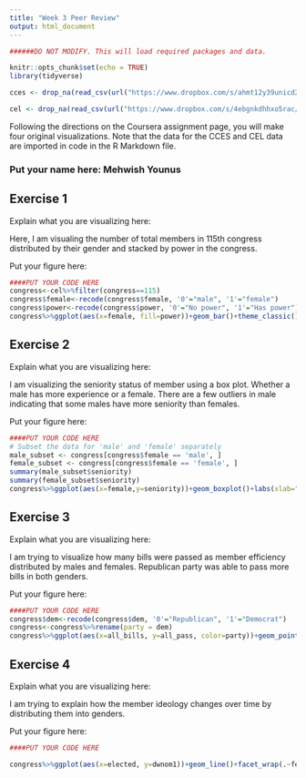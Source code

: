 ---
title: "Week 3 Peer Review"
output: html_document
---

```{r setup, include=FALSE}

######DO NOT MODIFY. This will load required packages and data.

knitr::opts_chunk$set(echo = TRUE)
library(tidyverse)

cces <- drop_na(read_csv(url("https://www.dropbox.com/s/ahmt12y39unicd2/cces_sample_coursera.csv?raw=1")))

cel <- drop_na(read_csv(url("https://www.dropbox.com/s/4ebgnkdhhxo5rac/cel_volden_wiseman%20_coursera.csv?raw=1")))

```

Following the directions on the Coursera assignment page, you will make four original visualizations. Note that the data for the CCES and CEL data are imported in code in the R Markdown file.

### Put your name here: Mehwish Younus

## Exercise 1

Explain what you are visualizing here:

Here, I am visualing the number of total members in 115th congress distributed by their gender and stacked by power in the congress.

Put your figure here:

```{r exercise1,echo=FALSE}

####PUT YOUR CODE HERE
congress<-cel%>%filter(congress==115)
congress$female<-recode(congress$female, '0'="male", '1'="female")
congress$power<-recode(congress$power, '0'="No power", '1'="Has power")
congress%>%ggplot(aes(x=female, fill=power))+geom_bar()+theme_classic()+labs(xlab="Gender", ylab="No.of males & females", title = "Members in 115th congress with their status")

```

## Exercise 2

Explain what you are visualizing here:

I am visualizing the seniority status of member using a box plot. Whether a male has more experience or a female. There are a few outliers in male indicating that some males have more seniority than females.

Put your figure here:

```{r exercise2,echo=FALSE}

####PUT YOUR CODE HERE
# Subset the data for 'male' and 'female' separately
male_subset <- congress[congress$female == 'male', ]
female_subset <- congress[congress$female == 'female', ]
summary(male_subset$seniority)
summary(female_subset$seniority)
congress%>%ggplot(aes(x=female,y=seniority))+geom_boxplot()+labs(xlab="Gender", ylab="Seniority in Congress", title="Member Seniority in 115th congress")+theme_bw()+annotate("text", x=2, xend=2.5, y=30, yend=35, label="Outliers")+annotate("rect", xmin=0.9, xmax=2.2, ymin=17, ymax=28, alpha=0.5)
```

## Exercise 3

Explain what you are visualizing here:

I am trying to visualize how many bills were passed as member efficiency distributed by males and females. Republican party was able to pass more bills in both genders.

Put your figure here:

```{r exercise3,echo=FALSE}

####PUT YOUR CODE HERE
congress$dem<-recode(congress$dem, '0'="Republican", '1'="Democrat")
congress<-congress%>%rename(party = dem)
congress%>%ggplot(aes(x=all_bills, y=all_pass, color=party))+geom_point()+facet_wrap(.~female)+scale_color_manual(values=c("blue", "red"))+labs(x="Bills Presented", y="Bills Passed", title="Member Efficiency to pass bills")+theme_classic()
```

## Exercise 4

Explain what you are visualizing here:

I am trying to explain how the member ideology changes over time by distributing them into genders.


Put your figure here:

```{r exercise4,echo=FALSE}

####PUT YOUR CODE HERE

congress%>%ggplot(aes(x=elected, y=dwnom1))+geom_line()+facet_wrap(.~female)+theme_bw()+labs(x="Year elected", y="DW-Nominate score",title="Member ideology score distributed by gender over years")


```
